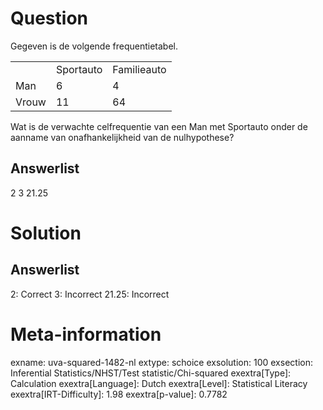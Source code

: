Question
========

Gegeven is de volgende frequentietabel.

  ------- ----------- -------------
          Sportauto   Familieauto
  Man     6           4
  Vrouw   11          64
  ------- ----------- -------------

Wat is de verwachte celfrequentie van een Man met Sportauto onder de
aanname van onafhankelijkheid van de nulhypothese?

Answerlist
----------

2
3
21.25

Solution
========

Answerlist
----------

2: Correct
3: Incorrect
21.25: Incorrect

Meta-information
================
exname: uva-squared-1482-nl
extype: schoice
exsolution: 100
exsection: Inferential Statistics/NHST/Test statistic/Chi-squared
exextra[Type]: Calculation
exextra[Language]: Dutch
exextra[Level]: Statistical Literacy
exextra[IRT-Difficulty]: 1.98
exextra[p-value]: 0.7782
